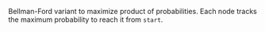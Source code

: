 Bellman-Ford variant to maximize product of probabilities.
    Each node tracks the maximum probability to reach it from `start`.